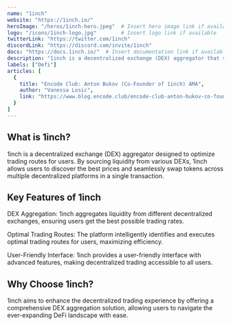 ---
name: "1inch"
website: "https://1inch.io/"
heroImage: "/heros/1inch-hero.jpeg"  # Insert hero image link if available
logo: "/icons/1inch-logo.jpg"        # Insert logo link if available
twitterLink: "https://twitter.com/1inch"
discordLink: "https://discord.com/invite/1inch"
docs: "https://docs.1inch.io/"  # Insert documentation link if available
description: "1inch is a decentralized exchange (DEX) aggregator that sources liquidity from various DEXs to provide users with optimal trading routes."
labels: ["Defi"]
articles: [
  {
    title: "Encode Club: Anton Bukov (Co-Founder of 1inch) AMA",
    author: "Vanessa Losic",
    link: "https://www.blog.encode.club/encode-club-anton-bukov-co-founder-of-1inch-ama-f05119bded09"
  }
]
---

## What is 1inch?

1inch is a decentralized exchange (DEX) aggregator designed to optimize trading routes for users. By sourcing liquidity from various DEXs, 1inch allows users to discover the best prices and seamlessly swap tokens across multiple decentralized platforms in a single transaction.

## Key Features of 1inch

 DEX Aggregation: 1inch aggregates liquidity from different decentralized exchanges, ensuring users get the best possible trading rates.

 Optimal Trading Routes: The platform intelligently identifies and executes optimal trading routes for users, maximizing efficiency.

 User-Friendly Interface: 1inch provides a user-friendly interface with advanced features, making decentralized trading accessible to all users.

## Why Choose 1inch?

1inch aims to enhance the decentralized trading experience by offering a comprehensive DEX aggregation solution, allowing users to navigate the ever-expanding DeFi landscape with ease.

